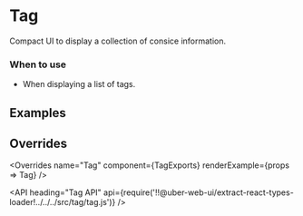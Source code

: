 <!--
Copyright (c) 2018 Uber Technologies, Inc.

This source code is licensed under the MIT license found in the
LICENSE file in the root directory of this source tree.
-->





# Tag

Compact UI to display a collection of consice information.

### When to use

- When displaying a list of tags.

## Examples

<Example title="Tag basic Usage" path="examples/tag/basic.js">
  <Basic />
</Example>

<Example title="Tag with all available kinds" path="examples/tag/kinds.js">
  <Kinds />
</Example>

<Example title="Tag Custom Color example" path="examples/tag/custom-color.js">
  <CustomColor />
</Example>

<Example title="Tag with disabled state" path="examples/tag/disabled.js">
  <Disabled />
</Example>

<Example title="Tag uncloseable example" path="examples/tag/uncloseable.js">
  <Uncloseable />
</Example>

## Overrides

<Overrides
  name="Tag"
  component={TagExports}
  renderExample={props => <Tag overrides={props.overrides}>Tag</Tag>}
/>

<API
  heading="Tag API"
  api={require('!!@uber-web-ui/extract-react-types-loader!../../../src/tag/tag.js')}
/>

